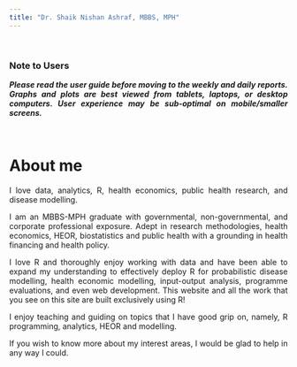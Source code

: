 ```yaml
---
title: "Dr. Shaik Nishan Ashraf, MBBS, MPH"
---
```

<style>
body {
text-align: justify}
</style>

\

### Note to Users
***Please read the user guide before moving to the weekly and daily reports. Graphs and plots are best viewed from tablets, laptops, or desktop computers. User experience may be sub-optimal on mobile/smaller screens.***

\

# About me
I love data, analytics, R, health economics, public health research, and disease modelling.

I am an MBBS-MPH graduate with governmental, non-governmental, and corporate professional exposure. Adept in research methodologies, health economics, HEOR, biostatistics and public health with a grounding in health financing and health policy.

I love R and thoroughly enjoy working with data and have been able to expand my understanding to effectively deploy R for probabilistic disease modelling, health economic modelling, input-output analysis, programme evaluations, and even web development. This website and all the work that you see on this site are built exclusively using R!

I enjoy teaching and guiding on topics that I have good grip on, namely, R programming, analytics, HEOR and modelling.

If you wish to know more about my interest areas, I would be glad to help in any way I could.

\




